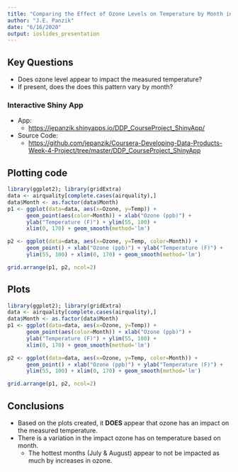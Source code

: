 ```yaml
---
title: "Comparing the Effect of Ozone Levels on Temperature by Month in New York City"
author: "J.E. Panzik"
date: "6/16/2020"
output: ioslides_presentation
---
```


## Key Questions
- Does ozone level appear to impact the measured temperature?
- If present, does the does this pattern vary by month?

### Interactive Shiny App
- App:
    - <https://jepanzik.shinyapps.io/DDP_CourseProject_ShinyApp/>
- Source Code:
    - <https://github.com/jepanzik/Coursera-Developing-Data-Products-Week-4-Project/tree/master/DDP_CourseProject_ShinyApp>


## Plotting code

```r
library(ggplot2); library(gridExtra)
data <- airquality[complete.cases(airquality),]
data$Month <- as.factor(data$Month)
p1 <- ggplot(data=data, aes(x=Ozone, y=Temp)) +
      geom_point(aes(color=Month)) + xlab("Ozone (ppb)") +
      ylab("Temperature (F)") + ylim(55, 100) +
      xlim(0, 170) + geom_smooth(method='lm')

p2 <- ggplot(data=data, aes(x=Ozone, y=Temp, color=Month)) +
      geom_point() + xlab("Ozone (ppb)") + ylab("Temperature (F)") +
      ylim(55, 100) + xlim(0, 170) + geom_smooth(method='lm')

grid.arrange(p1, p2, ncol=2)
```

## Plots

```r
library(ggplot2); library(gridExtra)
data <- airquality[complete.cases(airquality),]
data$Month <- as.factor(data$Month)
p1 <- ggplot(data=data, aes(x=Ozone, y=Temp)) +
      geom_point(aes(color=Month)) + xlab("Ozone (ppb)") +
      ylab("Temperature (F)") + ylim(55, 100) +
      xlim(0, 170) + geom_smooth(method='lm')

p2 <- ggplot(data=data, aes(x=Ozone, y=Temp, color=Month)) +
      geom_point() + xlab("Ozone (ppb)") + ylab("Temperature (F)") +
      ylim(55, 100) + xlim(0, 170) + geom_smooth(method='lm')

grid.arrange(p1, p2, ncol=2)
```

## Conclusions
- Based on the plots created, it **DOES** appear that ozone has an impact on the measured temperature.
- There is a variation in the impact ozone has on temperature based on month.
    - The hottest months (July & August) appear to not be impacted as much by increases in ozone.